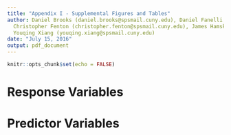 ```yaml
---
title: "Appendix I - Supplemental Figures and Tables"
author: Daniel Brooks (daniel.brooks@spsmail.cuny.edu), Daniel Fanelli (daniel.fanelli@spsmail.cuny.edu),
  Christopher Fenton (christopher.fenton@spsmail.cuny.edu), James Hamski (james.hamski@spsmail.cuny.edu),
  Youqing Xiang (youqing.xiang@spsmail.cuny.edu)
date: "July 15, 2016"
output: pdf_document
---
```


```r
knitr::opts_chunk$set(echo = FALSE)
```

# Response Variables


# Predictor Variables